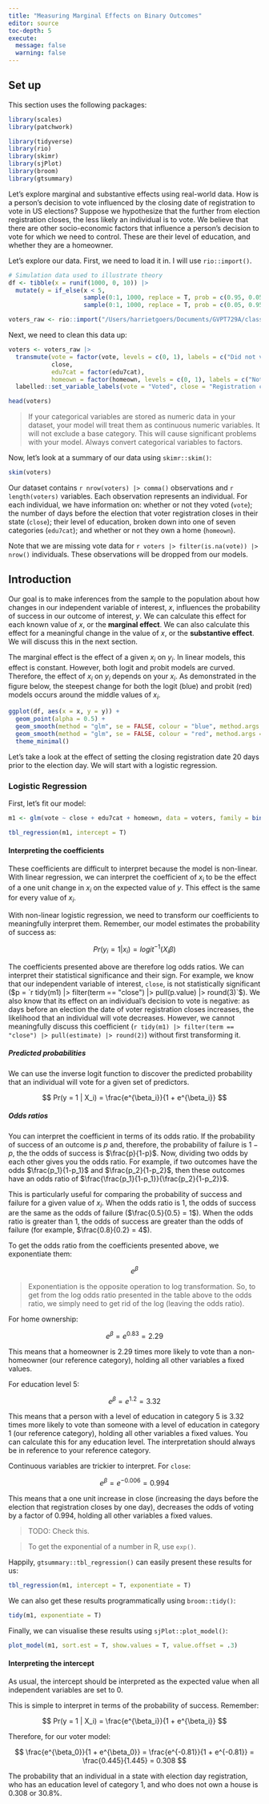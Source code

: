 ```yaml
---
title: "Measuring Marginal Effects on Binary Outcomes"
editor: source
toc-depth: 5
execute:
  message: false
  warning: false
---
```


## Set up

This section uses the following packages: 

```r
library(scales)
library(patchwork)
```

```r
library(tidyverse)
library(rio)
library(skimr)
library(sjPlot)
library(broom)
library(gtsummary)
```

Let's explore marginal and substantive effects using real-world data. How is a person's decision to vote influenced by the closing date of registration to vote in US elections? Suppose we hypothesize that the further from election registration closes, the less likely an individual is to vote. We believe that there are other socio-economic factors that influence a person's decision to vote for which we need to control. These are their level of education, and whether they are a homeowner.   

Let's explore our data. First, we need to load it in. I will use `rio::import()`.

```r
# Simulation data used to illustrate theory
df <- tibble(x = runif(1000, 0, 10)) |> 
  mutate(y = if_else(x < 5, 
                     sample(0:1, 1000, replace = T, prob = c(0.95, 0.05)),
                     sample(0:1, 1000, replace = T, prob = c(0.05, 0.95))))
```

```r
voters_raw <- rio::import("/Users/harrietgoers/Documents/GVPT729A/class_sets/data/cps00for729a.dta")
```

Next, we need to clean this data up: 

```r
voters <- voters_raw |> 
  transmute(vote = factor(vote, levels = c(0, 1), labels = c("Did not vote", "Voted")), 
            close, 
            edu7cat = factor(edu7cat), 
            homeown = factor(homeown, levels = c(0, 1), labels = c("Not homeowner", "Homeowner"))) |> 
  labelled::set_variable_labels(vote = "Voted", close = "Registration closing", edu7cat = "Education level", homeown = "Homeownership")

head(voters)
```

> If your categorical variables are stored as numeric data in your dataset, your model will treat them as continuous numeric variables. It will not exclude a base category. This will cause significant problems with your model. Always convert categorical variables to factors. 

Now, let's look at a summary of our data using `skimr::skim()`:

```r
skim(voters)
```

Our dataset contains `r nrow(voters) |> comma()` observations and `r length(voters)` variables. Each observation represents an individual. For each individual, we have information on: whether or not they voted (`vote`); the number of days before the election that voter registration closes in their state (`close`); their level of education, broken down into one of seven categories (`edu7cat`); and whether or not they own a home (`homeown`). 

Note that we are missing vote data for `r voters |> filter(is.na(vote)) |> nrow()` individuals. These observations will be dropped from our models. 

## Introduction

Our goal is to make inferences from the sample to the population about how changes in our independent variable of interest, $x$, influences the probability of success in our outcome of interest, $y$. We can calculate this effect for each known value of $x$, or the **marginal effect**. We can also calculate this effect for a meaningful change in the value of $x$, or the **substantive effect**. We will discuss this in the next section. 

The marginal effect is the effect of a given $x_i$ on $y_i$. In linear models, this effect is constant. However, both logit and probit models are curved. Therefore, the effect of $x_i$ on $y_i$ depends on your $x_i$. As demonstrated in the figure below, the steepest change for both the logit (blue) and probit (red) models occurs around the middle values of $x_i$. 

```r
ggplot(df, aes(x = x, y = y)) + 
  geom_point(alpha = 0.5) + 
  geom_smooth(method = "glm", se = FALSE, colour = "blue", method.args = list(family = binomial(link="logit"))) + 
  geom_smooth(method = "glm", se = FALSE, colour = "red", method.args = list(family = binomial(link="probit"))) + 
  theme_minimal()
```

Let's take a look at the effect of setting the closing registration date 20 days prior to the election day. We will start with a logistic regression.  

### Logistic Regression

First, let's fit our model: 

```r
m1 <- glm(vote ~ close + edu7cat + homeown, data = voters, family = binomial(link = "logit"))

tbl_regression(m1, intercept = T)
```

#### Interpreting the coefficients

These coefficients are difficult to interpret because the model is non-linear. With linear regression, we can interpret the coefficient of $x_i$ to be the effect of a one unit change in $x_i$ on the expected value of $y$. This effect is the same for every value of $x_i$. 

With non-linear logistic regression, we need to transform our coefficients to meaningfully interpret them. Remember, our model estimates the probability of success as:

$$
Pr(y_i = 1 | x_i) = logit^{-1}(X_i\beta)
$$

The coefficients presented above are therefore log odds ratios. We can interpret their statistical significance and their sign. For example, we know that our independent variable of interest, `close`, is not statistically significant ($p = `r tidy(m1) |> filter(term == "close") |> pull(p.value) |> round(3)`$). We also know that its effect on an individual's decision to vote is negative: as days before an election the date of voter registration closes increases, the likelihood that an individual will vote decreases. However, we cannot meaningfully discuss this coefficient (`r tidy(m1) |> filter(term == "close") |> pull(estimate) |> round(2)`) without first transforming it. 

##### Predicted probabilities

We can use the inverse logit function to discover the predicted probability that an individual will vote for a given set of predictors. 

$$
Pr(y = 1 | X_i) = \frac{e^{\beta_i}}{1 + e^{\beta_i}}
$$

##### Odds ratios

You can interpret the coefficient in terms of its odds ratio. If the probability of success of an outcome is $p$ and, therefore, the probability of failure is  $1-p$, the the odds of success is $\frac{p}{1-p}$. Now, dividing two odds by each other gives you the odds ratio. For example, if two outcomes have the odds $\frac{p_1}{1-p_1}$ and $\frac{p_2}{1-p_2}$, then these outcomes have an odds ratio of $\frac{\frac{p_1}{1-p_1}}{\frac{p_2}{1-p_2}}$.

This is particularly useful for comparing the probability of success and failure for a given value of $x_i$. When the odds ratio is 1, the odds of success are the same as the odds of failure ($\frac{0.5}{0.5} = 1$). When the odds ratio is greater than 1, the odds of success are greater than the odds of failure (for example, $\frac{0.8}{0.2} = 4$). 

To get the odds ratio from the coefficients presented above, we exponentiate them: 

$$
e^\beta
$$

> Exponentiation is the opposite operation to log transformation. So, to get from the log odds ratio presented in the table above to the odds ratio, we simply need to get rid of the log (leaving the odds ratio).

For home ownership: 

$$
e^\beta = e^{0.83} = 2.29
$$

This means that a homeowner is 2.29 times more likely to vote than a non-homeowner (our reference category), holding all other variables a fixed values.

For education level 5: 

$$
e^\beta = e^{1.2} = 3.32
$$

This means that a person with a level of education in category 5 is 3.32 times more likely to vote than someone with a level of education in category 1 (our reference category), holding all other variables a fixed values. You can calculate this for any education level. The interpretation should always be in reference to your reference category. 

Continuous variables are trickier to interpret. For `close`:

$$
e^\beta = e^{-0.006} = 0.994
$$

This means that a one unit increase in close (increasing the days before the election that registration closes by one day), decreases the odds of voting by a factor of 0.994, holding all other variables a fixed values. 

> TODO: Check this. 

> To get the exponential of a number in R, use `exp()`. 

Happily, `gtsummary::tbl_regression()` can easily present these results for us: 

```r
tbl_regression(m1, intercept = T, exponentiate = T)
```

We can also get these results programmatically using `broom::tidy()`:

```r
tidy(m1, exponentiate = T)
```

Finally, we can visualise these results using `sjPlot::plot_model()`: 

```r
plot_model(m1, sort.est = T, show.values = T, value.offset = .3)
```

#### Interpreting the intercept

As usual, the intercept should be interpreted as the expected value when all independent variables are set to 0. 

This is simple to interpret in terms of the probability of success. Remember:

$$
Pr(y = 1 | X_i) = \frac{e^{\beta_i}}{1 + e^{\beta_i}}
$$

Therefore, for our voter model: 

$$
\frac{e^{\beta_0}}{1 + e^{\beta_0}} = \frac{e^{-0.81}}{1 + e^{-0.81}} = \frac{0.445}{1.445} = 0.308
$$

The probability that an individual in a state with election day registration, who has an education level of category 1, and who does not own a house is 0.308 or 30.8%. 